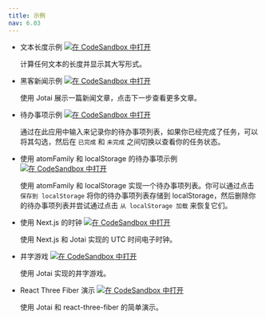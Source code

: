 ```yaml
---
title: 示例
nav: 6.03
---
```


- 文本长度示例 [![在 CodeSandbox 中打开](https://img.shields.io/badge/Open%20in-CodeSandbox-blue?style=flat-square&logo=codesandbox)](https://githubbox.com/pmndrs/jotai/tree/main/examples/text_length)

  计算任何文本的长度并显示其大写形式。

- 黑客新闻示例 [![在 CodeSandbox 中打开](https://img.shields.io/badge/Open%20in-CodeSandbox-blue?style=flat-square&logo=codesandbox)](https://githubbox.com/pmndrs/jotai/tree/main/examples/hacker_news)

  使用 Jotai 展示一篇新闻文章，点击下一步查看更多文章。

- 待办事项示例 [![在 CodeSandbox 中打开](https://img.shields.io/badge/Open%20in-CodeSandbox-blue?style=flat-square&logo=codesandbox)](https://githubbox.com/pmndrs/jotai/tree/main/examples/todos)

  通过在此应用中输入来记录你的待办事项列表，如果你已经完成了任务，可以将其勾选，然后在 `已完成` 和 `未完成` 之间切换以查看你的任务状态。

- 使用 atomFamily 和 localStorage 的待办事项示例 [![在 CodeSandbox 中打开](https://img.shields.io/badge/Open%20in-CodeSandbox-blue?style=flat-square&logo=codesandbox)](https://githubbox.com/pmndrs/jotai/tree/main/examples/todos_with_atomFamily)

  使用 atomFamily 和 localStorage 实现一个待办事项列表。你可以通过点击 `保存到 localStorage` 将你的待办事项列表存储到 localStorage，然后删除你的待办事项列表并尝试通过点击 `从 localStorage 加载` 来恢复它们。

- 使用 Next.js 的时钟 [![在 CodeSandbox 中打开](https://img.shields.io/badge/Open%20in-CodeSandbox-blue?style=flat-square&logo=codesandbox)](https://codesandbox.io/s/nextjs-with-jotai-5ylrj)

  使用 Next.js 和 Jotai 实现的 UTC 时间电子时钟。

- 井字游戏 [![在 CodeSandbox 中打开](https://img.shields.io/badge/Open%20in-CodeSandbox-blue?style=flat-square&logo=codesandbox)](https://codesandbox.io/s/jotai-tic-tac-6cg3h)

  使用 Jotai 实现的井字游戏。

- React Three Fiber 演示 [![在 CodeSandbox 中打开](https://img.shields.io/badge/Open%20in-CodeSandbox-blue?style=flat-square&logo=codesandbox)](https://codesandbox.io/s/jotai-r3f-fri9d)

  使用 Jotai 和 react-three-fiber 的简单演示。
